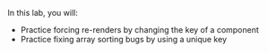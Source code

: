 

<Objectives>

In this lab, you will:

- Practice forcing re-renders by changing the key of a component
- Practice fixing array sorting bugs by using a unique key

</Objectives>
